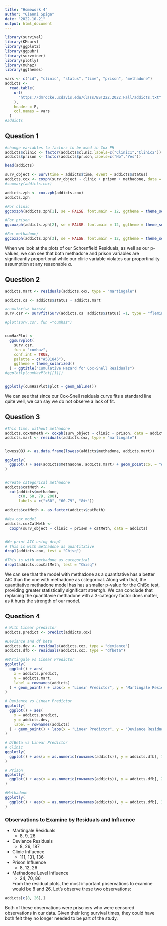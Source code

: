 ```yaml
---
title: "Homework 4"
author: "Gianni Spiga"
date: "2022-10-21"
output: html_document
---
```


```r
library(survival)
library(KMsurv)
library(ggplot2)
library(ggpubr)
library(survminer)
library(plotly)
library(muhaz)
library(ggthemes)
```

```r
vars <- c("id", "clinic", "status", "time", "prison", "methadone")
addicts <-
  read.table(
    url(
      "https://dmrocke.ucdavis.edu/Class/BST222.2022.Fall/addicts.txt"
    ),
    header = F,
    col.names = vars
  )
#addicts
```

## Question 1

```r
#change variables to factors to be used in Cox PH
addicts$clinic <- factor(addicts$clinic,labels=c("Clinic1","Clinic2"))
addicts$prison <- factor(addicts$prison,labels=c("No","Yes"))

head(addicts)

surv_object <- Surv(time = addicts$time, event = addicts$status)
addicts.cox <- coxph(surv_object ~ clinic + prison + methadone, data = addicts)
#summary(addicts.cox)

addicts.zph <- cox.zph(addicts.cox)
addicts.zph

#For clinic
ggcoxzph(addicts.zph[1], se = FALSE, font.main = 12, ggtheme = theme_solarized(), point.col = "#0096FF", ylim = c(-7,7))

#For prison
ggcoxzph(addicts.zph[2], se = FALSE, font.main = 12, ggtheme = theme_solarized(), point.col = "#0096FF", ylim = c(-4,4))

#For methadone/
ggcoxzph(addicts.zph[3], se = FALSE, font.main = 12, ggtheme = theme_solarized(), point.col = "#0096FF", ylim = c(-0.5,0.5))
```

When we look at the plots of our Schoenfield Residuals, as well as our p-values, we can see that both methadone and prison variables are significantly proportional while our clinic variable violates our proportinality assumption at any reasonable $\alpha$.

## Question 2

```r
addicts.mart <- residuals(addicts.cox, type = "martingale")

addicts.cs <- addicts$status - addicts.mart

#Cumulative hazard 
surv.csr <- survfit(Surv(addicts.cs, addicts$status) ~1, type = "fleming-harrington", data = addicts)

#plot(surv.csr, fun ="cumhaz")


cumHazPlot <-
  ggsurvplot(
    surv.csr,
    fun = "cumhaz",
    conf.int = TRUE,
    palette = c("#581845"),
    ggtheme = theme_solarized()
  ) + ggtitle("Cumulative Hazard for Cox-Snell Residuals")
#ggplotly(cumHazPlot[[1]])


ggplotly(cumHazPlot$plot + geom_abline())
```

We can see that since our Cox-Snell residuals curve fits a standard line quite well, we can say we do not observe a lack of fit. 

## Question 3

```r
#This time, without methadone
addicts.coxNoMeth <- coxph(surv_object ~ clinic + prison, data = addicts)
addicts.mart <- residuals(addicts.cox, type = "martingale")


lowessOBJ <- as.data.frame(lowess(addicts$methadone, addicts.mart))

ggplotly(
  ggplot() + aes(addicts$methadone, addicts.mart) + geom_point(col = "#FFA000") + labs(x = "Methadone", y = "Martingale Residuals", title = "Martingale Residuals vs. Methadone Dosage") + geom_line(data = lowessOBJ, aes(x = x, y = y), col = "#388E3C") + theme_solarized()
)


#Create categorical methadone
addicts$catMeth <-
  cut(addicts$methadone,
      c(0, 60, 79, 200),
      labels = c("<60", "60-79", "80+"))

addicts$catMeth <- as.factor(addicts$catMeth)

#New cox model
addicts.coxCatMeth <-
  coxph(surv_object ~ clinic + prison + catMeth, data = addicts)


#We print AIC using drop1
# This is with methadone as quantitative
drop1(addicts.cox, test = "Chisq")

#This is with methadone as categorical 
drop1(addicts.coxCatMeth, test = "Chisq")
```

We can see that the model with methadone as a quantitative has a better AIC than the one with methadone as categorical. Along with that, the quantitative methadone model has has a smaller p-value for the ChiSq test, providing greater statistically significant strentgh. We can conclude that replacing the quantitavie methadone with a 3-category factor does matter, as it hurts the strength of our model. 

## Question 4

```r
# With Linear predictor
addicts.predict <- predict(addicts.cox)

#Deviance and df beta
addicts.dev <- residuals(addicts.cox, type = "deviance")
addicts.dfb <- residuals(addicts.cox, type = "dfbeta")

#MArtingale vs Linear Predictor
ggplotly(
  ggplot() + aes(
    x = addicts.predict,
    y = addicts.mart,
    label = rownames(addicts)
  ) + geom_point() + labs(x = "Linear Predictor", y = "Martingale Residual", title = "Martingale Residuals vs Linear Predictor") + theme_solarized()
)

# Deviance vs Linear Predictor
ggplotly(
  ggplot() + aes(
    x = addicts.predict,
    y = addicts.dev,
    label = rownames(addicts)
  ) + geom_point() + labs(x = "Linear Predictor", y = "Deviance Residual", title = "Deviance Residuals vs Linear Predictor") + theme_solarized()
)

# DfBeta vs Linear Predictor
# Clinic
ggplotly(
  ggplot() + aes(x = as.numeric(rownames(addicts)), y = addicts.dfb[, 1]) + geom_point() + labs(x = "Observation Number", y = "dfbeta for Clinic Type", title = "dfbeta Values for Observation Number by Clinic Type") + theme_solarized()
)

# Prison
ggplotly(
  ggplot() + aes(x = as.numeric(rownames(addicts)), y = addicts.dfb[, 2]) + geom_point() + labs(x = "Observation Number", y = "dfbeta for Prison Status", title = "dfbeta Values for Observation Number by Prison Status") + theme_solarized()
)

#Methadone
ggplotly(
  ggplot() + aes(x = as.numeric(rownames(addicts)), y = addicts.dfb[, 3]) + geom_point() + labs(x = "Observation Number", y = "dfbeta for Methadone Level", title = "dfbeta Values for Observation Number by Methadone Level") + theme_solarized()
)

```
### Observations to Examine by Residuals and Influence 

* Martingale Residuals
  + 8, 9, 26
* Deviance Residuals
  + 8, 26, 187
* Clinic Influence 
  + 111, 131, 136
* Prison Influence
  + 8, 12, 26
* Methadone Level Influence
  + 24, 70, 86
  
  From the residual plots, the most important pbservations to examine would be 8 and 26. Let's observe these two observations:

```r
addicts[c(8, 26),]
``` 

Both of these observations were prisoners who were censored observations in our data. Given their long survival times, they could have both felt they no longer needed to be part of the study. 